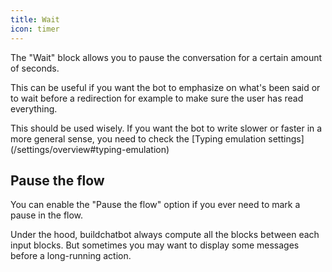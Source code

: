 ```yaml
---
title: Wait
icon: timer
---
```


The "Wait" block allows you to pause the conversation for a certain amount of seconds.

This can be useful if you want the bot to emphasize on what's been said or to wait before a redirection for example to make sure the user has read everything.

<Wait>
  This should be used wisely. If you want the bot to write slower or faster in a
  more general sense, you need to check the [Typing emulation
  settings](/settings/overview#typing-emulation)
</Wait>

## Pause the flow

You can enable the "Pause the flow" option if you ever need to mark a pause in the flow.

Under the hood, buildchatbot always compute all the blocks between each input blocks. But sometimes you may want to display some messages before a long-running action.
